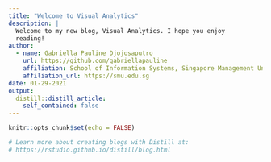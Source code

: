 ```yaml
---
title: "Welcome to Visual Analytics"
description: |
  Welcome to my new blog, Visual Analytics. I hope you enjoy 
  reading!
author:
  - name: Gabriella Pauline Djojosaputro
    url: https://github.com/gabriellapauline
    affiliation: School of Information Systems, Singapore Management University
    affiliation_url: https://smu.edu.sg
date: 01-29-2021
output:
  distill::distill_article:
    self_contained: false
---
```


```r
knitr::opts_chunk$set(echo = FALSE)

# Learn more about creating blogs with Distill at:
# https://rstudio.github.io/distill/blog.html

```



